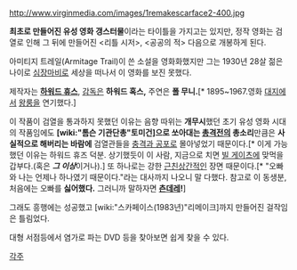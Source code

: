 http://www.virginmedia.com/images/1remakescarface2-400.jpg

'''최초로 만들어진 유성 영화 갱스터물'''이라는 타이틀을 가지고는 있지만, 정작 영화는 검열로 인해 그 뒤에 만들어진 <리틀 시저>, <공공의 적> 다음으로 개봉하게 된다.

아미티지 트레일(Armitage Trail)이 쓴 소설을 영화화했지만 그는 1930년 28살 젊은 나이로 [[심장마비]]로 세상을 떠나서 이 영화를 보진 못했다.

제작자는 '''[[하워드 휴스]]''', [[감독]]은 '''하워드 혹스,''' 주연은 '''폴 무니.'''[* 1895~1967.영화 [[대지]]에서 [[왕룽]]을 연기했다.]

{{{#!html
<iframe width="480" height="360" src="http://www.youtube.com/embed/g9OmTSM0i9s" frameborder="0" allowfullscreen></iframe>
}}}

이 작품이 검열을 통과하지 못했던 이유는 음향 따위는 '''개무시'''했던 초기 유성 영화 시대의 작품임에도 '''[wiki:"톰슨 기관단총"토미건]으로 쏘아대는 [[총]]격전의 총소리'''만큼은 '''사실적으로 해버리는 바람에''' 검열관들을 [[충격과 공포]]로 몰아넣었기 때문이다.[* 이게 가능했던 이유는 하워드 휴즈 덕분. 상기했듯이 이 사람, 지금으로 치면 [[빌 게이츠]]에 맞먹을 갑부다.(혹은 '''''그 이상'''''이거나).] 또 하나로는 강한 [[근친상간]]적인 장면 때문이다.[* "오빠와 나는 언제나 하나였기 때문이다."라는 대사까지 나오니 말 다했다. 참고로 이 동생분, 처음에는 오빠를 '''싫어했다.''' 그러니까 말하자면 '''[[츤데레]]!''']

그래도 흥행에는 성공했고 [wiki:"스카페이스(1983년)"리메이크]까지 만들어진 걸작임은 틀림었다. 

대형 서점등에서 염가로 파는 DVD 등을 찾아보면 쉽게 찾을 수 있다.

[[각주]]
